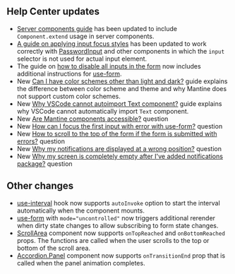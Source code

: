 

## Help Center updates

- [Server components guide](https://help.mantine.dev/q/server-components) has been updated to include `Component.extend` usage in server components.
- [A guide on applying input focus styles](https://help.mantine.dev/q/input-focus-styles) has been updated to work correctly with [PasswordInput](/core/password-input) and other components in which the `input` selector is not used for actual input element.
- The guide on [how to disable all inputs in the form](https://help.mantine.dev/q/disable-all-inputs-in-form) now includes additional instructions for [use-form](/form/use-form).
- New [Can I have color schemes other than light and dark?](https://help.mantine.dev/q/light-dark-is-not-enough) guide explains the difference between color scheme and theme and why Mantine does not support custom color schemes.
- New [Why VSCode cannot autoimport Text component?](https://help.mantine.dev/q/why-vscode-cannot-autoimport-text) guide explains why VSCode cannot automatically import `Text` component.
- New [Are Mantine components accessible?](https://help.mantine.dev/q/are-mantine-components-accessible) question
- New [How can I focus the first input with error with use-form?](https://help.mantine.dev/q/focus-first-input-with-error) question
- New [How to scroll to the top of the form if the form is submitted with errors?](https://help.mantine.dev/q/scroll-to-the-top-of-the-form) question
- New [Why my notifications are displayed at a wrong position?](https://help.mantine.dev/q/notifications-missing-styles) question
- New [Why my screen is completely empty after I've added notifications package?](https://help.mantine.dev/q/notifications-empty-screen) question

## Other changes

- [use-interval](/hooks/use-interval) hook now supports `autoInvoke` option to start the interval automatically when the component mounts.
- [use-form](/form/use-form) with `mode="uncontrolled"` now triggers additional rerender when dirty state changes to allow subscribing to form state changes.
- [ScrollArea](/core/scroll-area) component now supports `onTopReached` and `onBottomReached` props. The functions are called when the user scrolls to the top or bottom of the scroll area.
- [Accordion.Panel](/core/accordion) component now supports `onTransitionEnd` prop that is called when the panel animation completes.
